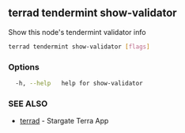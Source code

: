 ## terrad tendermint show-validator

Show this node's tendermint validator info

```sh Terrad
terrad tendermint show-validator [flags]
```

### Options

```sh Terrad
  -h, --help   help for show-validator
```

### SEE ALSO

* [terrad](terrad.md)	 - Stargate Terra App


